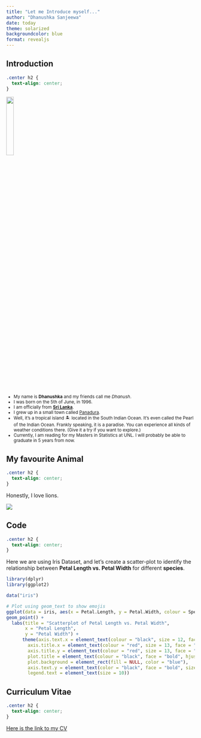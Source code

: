 ```yaml
---
title: "Let me Introduce myself..."
author: "Dhanushka Sanjeewa"
date: today
theme: solarized
backgroundcolor: blue
format: revealjs
---
```


## Introduction {.center}

```css
.center h2 {
  text-align: center;
}
```

![](Image01.jpg){fig-pos="H" fig-align="center" fig-env="figure" width="20%"}

<small>

<ul>

<li>My name is **Dhanushka** and my friends call me *Dhanush*.</li>

<li>I was born on the 5th of June, in 1996.</li>

<li>I am officially from <a href="https://en.wikipedia.org/wiki/Sri_Lanka">**Sri Lanka**</a>.</li>

<li>I grew up in a small town called <a href="https://www.google.com/maps/place/Panadura,+Sri+Lanka/@6.7291197,79.8882363,13z/data=!3m1!4b1!4m6!3m5!1s0x3ae24616c169e7c3:0xd21e80c970651d56!8m2!3d6.7106361!4d79.9074262!16s%2Fm%2F02vrtzb?entry=ttu">Panadura</a>.</li>

<li>Well, it's a tropical island 🏝️ located in the South Indian Ocean. It's even called the Pearl of the Indian Ocean. Frankly speaking, it is a paradise. You can experience all kinds of weather conditions there. (Give it a try if you want to explore.)</li>

<li>Currently, I am reading for my Masters in Statistics at UNL. I will probably be able to graduate in 5 years from now.</li>

</ul>

</small>

## My favourite Animal {.center}

```css
.center h2 {
  text-align: center;
}
```

<p align="center">

Honestly, I love lions.

</p>

![](Lion.jpg){fig-pos="H" fig-env="figure" fig-align="center"}

## Code {.center}

```css
.center h2 {
  text-align: center;
}
```

Here we are using Iris Dataset, and let's create a scatter-plot to identify the relationship between **Petal Length vs. Petal Width** for different **species**.

```r

library(dplyr)
library(ggplot2)

data("iris")

# Plot using geom_text to show emojis
ggplot(data = iris, aes(x = Petal.Length, y = Petal.Width, colour = Species)) + 
geom_point() + 
  labs(title = "Scatterplot of Petal Length vs. Petal Width",
       x = "Petal Length", 
       y = "Petal Width") +
      theme(axis.text.x = element_text(colour = "black", size = 12, face = "bold"),                    axis.line = element_line(colour = "purple", linewidth = 1.3), 
        axis.title.x = element_text(colour = "red", size = 13, face = "bold"), 
        axis.title.y = element_text(colour = "red", size = 13, face = "bold"), 
        plot.title = element_text(colour = "black", face = "bold", hjust = 0.5, size= 15), 
        plot.background = element_rect(fill = NULL, color = "blue"), 
        axis.text.y = element_text(color = "black", face = "bold", size = 10), 
        legend.text = element_text(size = 10))


```

## Curriculum Vitae {.center}

```css
.center h2 {
  text-align: center;
}
```

[Here is the link to my CV](https://github.com/DhanushUNL/Dhanushka_Info/blob/main/Dhanushka%20CV.pdf)
